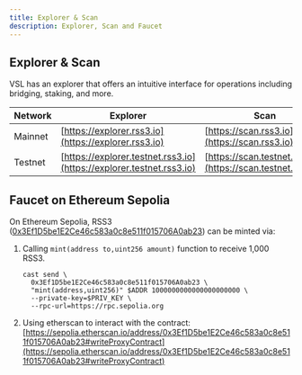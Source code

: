```yaml
---
title: Explorer & Scan
description: Explorer, Scan and Faucet
---
```


## Explorer & Scan

VSL has an explorer that offers an intuitive interface for operations including bridging, staking, and more.

| Network | Explorer | Scan |
|---------|----------|------|
| Mainnet | [https://explorer.rss3.io](https://explorer.rss3.io) | [https://scan.rss3.io](https://scan.rss3.io) |
| Testnet | [https://explorer.testnet.rss3.io](https://explorer.testnet.rss3.io) | [https://scan.testnet.rss3.io](https://scan.testnet.rss3.io) |

## Faucet on Ethereum Sepolia

On Ethereum Sepolia, RSS3 ([0x3Ef1D5be1E2Ce46c583a0c8e511f015706A0ab23](https://sepolia.etherscan.io/address/0x3Ef1D5be1E2Ce46c583a0c8e511f015706A0ab23)) can be minted via:

1. Calling `mint(address to,uint256 amount)` function to receive 1,000 RSS3.

   ```plaintext
   cast send \
     0x3Ef1D5be1E2Ce46c583a0c8e511f015706A0ab23 \
     "mint(address,uint256)" $ADDR 1000000000000000000000 \
     --private-key=$PRIV_KEY \
     --rpc-url=https://rpc.sepolia.org
   ```

2. Using etherscan to interact with the contract: [https://sepolia.etherscan.io/address/0x3Ef1D5be1E2Ce46c583a0c8e511f015706A0ab23#writeProxyContract](https://sepolia.etherscan.io/address/0x3Ef1D5be1E2Ce46c583a0c8e511f015706A0ab23#writeProxyContract)
